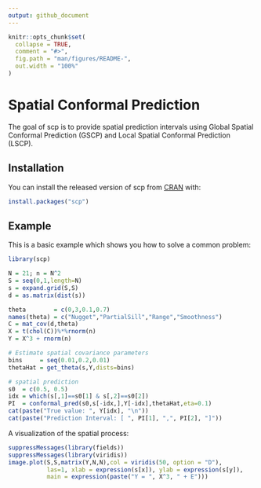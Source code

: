 ```yaml
---
output: github_document
---
```


<!-- README.md is generated from README.Rmd. Please edit that file -->

```r
knitr::opts_chunk$set(
  collapse = TRUE,
  comment = "#>",
  fig.path = "man/figures/README-",
  out.width = "100%"
)
```

# Spatial Conformal Prediction

<!-- badges: start -->
<!-- badges: end -->

The goal of scp is to provide spatial prediction intervals using Global Spatial Conformal Prediction (GSCP) and Local Spatial Conformal Prediction (LSCP).

## Installation

You can install the released version of scp from [CRAN](https://CRAN.R-project.org) with:

``` r
install.packages("scp")
```

## Example

This is a basic example which shows you how to solve a common problem:

```r
library(scp)

N = 21; n = N^2
S = seq(0,1,length=N)
s = expand.grid(S,S)
d = as.matrix(dist(s))

theta        = c(0,3,0.1,0.7)
names(theta) = c("Nugget","PartialSill","Range","Smoothness")
C = mat_cov(d,theta)
X = t(chol(C))%*%rnorm(n)
Y = X^3 + rnorm(n)

# Estimate spatial covariance parameters
bins     = seq(0.01,0.2,0.01)
thetaHat = get_theta(s,Y,dists=bins)

# spatial prediction
s0  = c(0.5, 0.5)
idx = which(s[,1]==s0[1] & s[,2]==s0[2])
PI  = conformal_pred(s0,s[-idx,],Y[-idx],thetaHat,eta=0.1)
cat(paste("True value: ", Y[idx], "\n"))
cat(paste("Prediction Interval: [ ", PI[1], ",", PI[2], "]"))
```

A visualization of the spatial process:

```r
suppressMessages(library(fields))
suppressMessages(library(viridis))
image.plot(S,S,matrix(Y,N,N),col = viridis(50, option = "D"),
           las=1, xlab = expression(s[x]), ylab = expression(s[y]),
           main = expression(paste("Y = ", X^3, " + E")))
```
